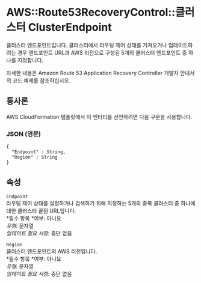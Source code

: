 # AWS::Route53RecoveryControl::클러스터 ClusterEndpoint

클러스터 엔드포인트입니다. 클러스터에서 라우팅 제어 상태를 가져오거나 업데이트하려는 경우 엔드포인트 URL과 AWS 리전으로 구성된 5개의 클러스터 엔드포인트 중 하나를 지정합니다.

자세한 내용은 Amazon Route 53 Application Recovery Controller 개발자 안내서의 코드 예제를 참조하십시오.

## 통사론

AWS CloudFormation 템플릿에서 이 엔터티를 선언하려면 다음 구문을 사용합니다.

### JSON (영문)

```
{
  "Endpoint" : String,
  "Region" : String
}
```

## 속성

`Endpoint`  
라우팅 제어 상태를 설정하거나 검색하기 위해 지정하는 5개의 중복 클러스터 중 하나에 대한 클러스터 끝점 URL입니다.  
*필수 항목 *여부: 아니요  
_유형_: 문자열  
_업데이트 필요 사항_: 중단 없음

`Region`  
클러스터 엔드포인트의 AWS 리전입니다.  
*필수 항목 *여부: 아니요  
_유형_: 문자열  
_업데이트 필요 사항_: 중단 없음

